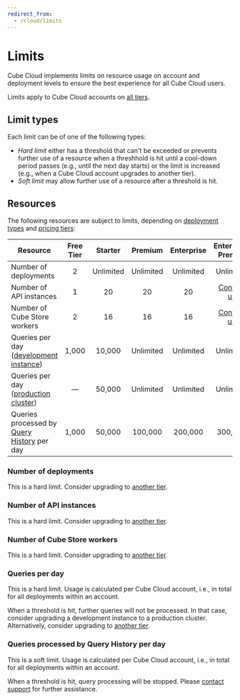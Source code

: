 ```yaml
---
redirect_from:
  - /cloud/limits
---
```


# Limits

Cube Cloud implements limits on resource usage on account and deployment levels
to ensure the best experience for all Cube Cloud users.

<SuccessBox>

Limits apply to Cube Cloud accounts on [all tiers](https://cube.dev/pricing).

</SuccessBox>

## Limit types

Each limit can be of one of the following types:

- _Hard limit_ either has a threshold that can't be exceeded or prevents further
  use of a resource when a threshhold is hit until a cool-down period passes
  (e.g., until the next day starts) or the limit is increased (e.g., when a Cube
  Cloud account upgrades to another tier).
- _Soft limit_ may allow further use of a resource after a threshold is hit.

## Resources

The following resources are subject to limits, depending on [deployment
types][ref-deployment-types] and [pricing tiers][ref-pricing]:

| Resource                                                        | Free Tier |  Starter  |  Premium  | Enterprise |      Enterprise Premier       |
| --------------------------------------------------------------- | :-------: | :-------: | :-------: | :--------: | :---------------------------: |
| Number of deployments                                           |     2     | Unlimited | Unlimited | Unlimited  |           Unlimited           |
| Number of API instances                                         |     1     |    20     |    20     |     20     | [Contact us][cube-contact-us] |
| Number of Cube Store workers                                    |     2     |    16     |    16     |     16     | [Contact us][cube-contact-us] |
| Queries per day ([development instance][ref-dev-instance])      |   1,000   |  10,000   | Unlimited | Unlimited  |           Unlimited           |
| Queries per day ([production cluster][ref-prod-cluster])        |     —     |  50,000   | Unlimited | Unlimited  |           Unlimited           |
| Queries processed by [Query History][ref-query-history] per day |   1,000   |  50,000   |  100,000  |  200,000   |            300,000            |

### Number of deployments

This is a hard limit. Consider upgrading to [another tier][ref-pricing].

### Number of API instances

This is a hard limit. Consider upgrading to [another tier][ref-pricing].

### Number of Cube Store workers

This is a hard limit. Consider upgrading to [another tier][ref-pricing].

### Queries per day

This is a hard limit. Usage is calculated per Cube Cloud account, i.e., in total
for all deployments within an account.

When a threshold is hit, further queries will not be processed. In that case,
consider upgrading a development instance to a production cluster.
Alternatively, consider upgrading to [another tier][ref-pricing].

### Queries processed by Query History per day

This is a soft limit. Usage is calculated per Cube Cloud account, i.e., in total
for all deployments within an account.

When a threshold is hit, query processing will be stopped. Please [contact
support][cube-contact-us] for further assistance.

[ref-deployment-types]: /product/deployment/cloud/deployment-types
[ref-pricing]: /product/deployment/cloud/pricing
[ref-query-history]: /product/workspace/query-history
[ref-dev-instance]:
  /product/deployment/cloud/deployment-types#development-instance
[ref-prod-cluster]:
  /product/deployment/cloud/deployment-types#production-cluster
[cube-contact-us]: https://cube.dev/contact
